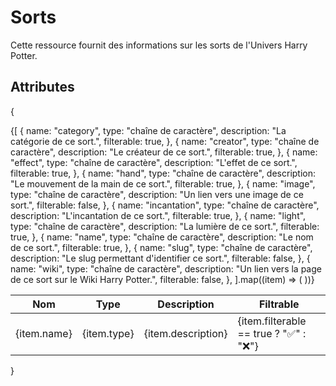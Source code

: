 # Sorts
Cette ressource fournit des informations sur les sorts de l'Univers Harry Potter.

## Attributes
{
<table>
  <thead>
    <tr>
      <th>Nom</th>
      <th>Type</th>
      <th>Description</th>
      <th>Filtrable</th>
    </tr>
  </thead>
  <tbody>
    {[
      {
        name: "category",
        type: "chaîne de caractère",
        description: "La catégorie de ce sort.",
        filterable: true,
      },
      {
        name: "creator",
        type: "chaîne de caractère",
        description: "Le créateur de ce sort.",
        filterable: true,
      },
      {
        name: "effect",
        type: "chaîne de caractère",
        description: "L'effet de ce sort.",
        filterable: true,
      },
      {
        name: "hand",
        type: "chaîne de caractère",
        description: "Le mouvement de la main de ce sort.",
        filterable: true,
      },
      {
        name: "image",
        type: "chaîne de caractère",
        description: "Un lien vers une image de ce sort.",
        filterable: false,
      },
      {
        name: "incantation",
        type: "chaîne de caractère",
        description: "L'incantation de ce sort.",
        filterable: true,
      },
      {
        name: "light",
        type: "chaîne de caractère",
        description: "La lumière de ce sort.",
        filterable: true,
      },
      {
        name: "name",
        type: "chaîne de caractère",
        description: "Le nom de ce sort.",
        filterable: true,
      },
      {
        name: "slug",
        type: "chaîne de caractère",
        description: "Le slug permettant d'identifier ce sort.",
        filterable: false,
      },
      {
        name: "wiki",
        type: "chaîne de caractère",
        description: "Un lien vers la page de ce sort sur le Wiki Harry Potter.",
        filterable: false,
      },
    ].map((item) => (
      <tr key={item.name}>
        <td>{item.name}</td>
        <td>{item.type}</td>
        <td>{item.description}</td>
        <td>{item.filterable == true ? "✅" : "❌"}</td>
      </tr>
    ))}
  </tbody>
</table>
}
